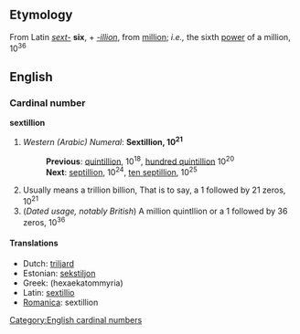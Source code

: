 ==Etymology==
From Latin ''[[sext-]]'' '''six''', + ''[[-illion]]'', from [[million]]; ''i.e.,'' the sixth [[power]] of a million, 10<sup>36</sup>

==English==
===Cardinal number===
'''sextillion'''

# ''Western (Arabic) Numeral'': '''Sextillion, 10<sup>21</sup>'''
#:'''Previous''': [[quintillion]], 10<sup>18</sup>, [[hundred quintillion]] 10<sup>20</sup>
#:'''Next''': [[septillion]], 10<sup>24</sup>, [[ten septillion]], 10<sup>25</sup>
# Usually means a trillion billion, That is to say, a 1 followed by 21 zeros, 10<sup>21</sup><br>
# (''Dated usage, notably British'') A million quintllion or a 1 followed by 36 zeros, 10<sup>36</sup>

====Translations====
*Dutch: [[triljard]]
*Estonian: [[sekstiljon]]
*Greek: (hexaekatommyria)
*Latin: [[sextillio]]
*[[Romanica]]: sextillion

[[Category:English cardinal numbers]]